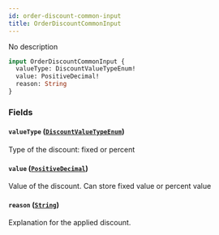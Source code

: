 ```yaml
---
id: order-discount-common-input
title: OrderDiscountCommonInput
---
```



No description

```graphql
input OrderDiscountCommonInput {
  valueType: DiscountValueTypeEnum!
  value: PositiveDecimal!
  reason: String
}
```


### Fields

#### `valueType` ([`DiscountValueTypeEnum`](../../../developer/api-reference/enums/discount-value-type-enum))

Type of the discount: fixed or percent


#### `value` ([`PositiveDecimal`](../../../developer/api-reference/scalars/positive-decimal))

Value of the discount. Can store fixed value or percent value


#### `reason` ([`String`](../../../developer/api-reference/scalars/string))

Explanation for the applied discount.




